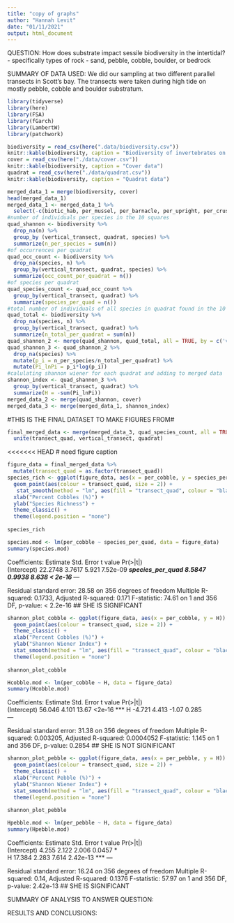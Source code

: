 ```yaml
---
title: "copy of graphs"
author: "Hannah Levit"
date: "01/11/2021"
output: html_document
---
```


QUESTION: How does substrate impact sessile biodiversity in the intertidal? - specifically types of rock - sand, pebble, cobble, boulder, or bedrock

SUMMARY OF DATA USED: We did our sampling at two different parallel transects in Scott's bay. The transects were taken during high tide on mostly pebble, cobble and boulder substratum. 

```r
library(tidyverse)
library(here)
library(FSA) 
library(fGarch)
library(LambertW)
library(patchwork)
```

```r
biodiversity = read_csv(here(".data/biodiversity.csv"))
knitr::kable(biodiversity, caption = "Biodiversity of invertebrates on various substrates")
cover = read_csv(here("./data/cover.csv"))
knitr::kable(biodiversity, caption = "Cover data")
quadrat = read_csv(here("./data/quadrat.csv"))
knitr::kable(biodiversity, caption = "Quadrat data")
```

```r
merged_data_1 = merge(biodiversity, cover)
head(merged_data_1)
merged_data_1 <- merged_data_1 %>%
  select(-c(biotic_hab, per_mussel, per_barnacle, per_upright, per_crust, num_snail, num_crab))
#number of individuals per species in the 10 squares
quad_shannon <- biodiversity %>%
  drop_na(n) %>%
  group_by (vertical_transect, quadrat, species) %>%
  summarize(n_per_species = sum(n))
#of occurrences per quadrat
quad_occ_count <- biodiversity %>%
  drop_na(species, n) %>%
  group_by(vertical_transect, quadrat, species) %>%
  summarize(occ_count_per_quadrat = n())
#of species per quadrat
quad_species_count <- quad_occ_count %>%
  group_by(vertical_transect, quadrat) %>% 
  summarize(species_per_quad = n())
#total number of individuals of all species in quadrat found in the 10 squares
quad_total <- biodiversity %>%
  drop_na(species, n) %>%
  group_by(vertical_transect, quadrat) %>%
  summarize(n_total_per_quadrat = sum(n))
quad_shannon_2 <- merge(quad_shannon, quad_total, all = TRUE, by = c('vertical_transect', 'quadrat'))
quad_shannon_3 <- quad_shannon_2 %>%
  drop_na(species) %>%
  mutate(p_i = n_per_species/n_total_per_quadrat) %>%
  mutate(Pi_lnPi = p_i*log(p_i))
#calulating shannon wiener for each quadrat and adding to merged data
shannon_index <- quad_shannon_3 %>%
  group_by(vertical_transect, quadrat) %>%
  summarize(H = -sum(Pi_lnPi))
merged_data_2 <- merge(quad_shannon, cover)
merged_data_3 <- merge(merged_data_1, shannon_index)
```

#THIS IS THE FINAL DATASET TO MAKE FIGURES FROM#
```r
final_merged_data <- merge(merged_data_3, quad_species_count, all = TRUE, by = c('vertical_transect', 'quadrat')) %>%
  unite(transect_quad, vertical_transect, quadrat)
```


<<<<<<< HEAD
# need figure caption
```r
figure_data = final_merged_data %>%
  mutate(transect_quad = as.factor(transect_quad))
species_rich <- ggplot(figure_data, aes(x = per_cobble, y = species_per_quad, fill = transect_quad)) +
  geom_point(aes(colour = transect_quad, size = 2)) +
   stat_smooth(method = "lm", aes(fill = "transect_quad", colour = "black")) +
  xlab("Percent Cobbles (%)") +
  ylab("Species Richness") +
  theme_classic() +
  theme(legend.position = "none")
  
species_rich

species.mod <- lm(per_cobble ~ species_per_quad, data = figure_data)
summary(species.mod)

```
Coefficients:
                 Estimate Std. Error t value Pr(>|t|)    
(Intercept)       22.2748     3.7617   5.921 7.52e-09 ***
species_per_quad   8.5847     0.9938   8.638  < 2e-16 ***
---

Residual standard error: 28.58 on 356 degrees of freedom
Multiple R-squared:  0.1733,	Adjusted R-squared:  0.171 
F-statistic: 74.61 on 1 and 356 DF,  p-value: < 2.2e-16
## SHE IS SIGNIFICANT


```r
shannon_plot_cobble <- ggplot(figure_data, aes(x = per_cobble, y = H)) +
  geom_point(aes(colour = transect_quad, size = 2)) +
  theme_classic() +
  xlab("Percent Cobbles (%)") +
  ylab("Shannon Wiener Index") +
  stat_smooth(method = "lm", aes(fill = "transect_quad", colour = "black")) +
  theme(legend.position = "none")
  
shannon_plot_cobble

Hcobble.mod <- lm(per_cobble ~ H, data = figure_data)
summary(Hcobble.mod)
```
Coefficients:
            Estimate Std. Error t value Pr(>|t|)    
(Intercept)   56.046      4.101   13.67   <2e-16 ***
H             -4.721      4.413   -1.07    0.285    
---

Residual standard error: 31.38 on 356 degrees of freedom
Multiple R-squared:  0.003205,	Adjusted R-squared:  0.0004052 
F-statistic: 1.145 on 1 and 356 DF,  p-value: 0.2854
## SHE IS NOT SIGNIFICANT

```r
shannon_plot_pebble <- ggplot(figure_data, aes(x = per_pebble, y = H)) +
  geom_point(aes(colour = transect_quad, size = 2)) +
  theme_classic() +
  xlab("Percent Pebble (%)") +
  ylab("Shannon Wiener Index") +
  stat_smooth(method = "lm", aes(fill = "transect_quad", colour = "black")) +
  theme(legend.position = "none")
  
shannon_plot_pebble

Hpebble.mod <- lm(per_pebble ~ H, data = figure_data)
summary(Hpebble.mod)

```

Coefficients:
            Estimate Std. Error t value Pr(>|t|)    
(Intercept)    4.255      2.122   2.006   0.0457 *  
H             17.384      2.283   7.614 2.42e-13 ***
---

Residual standard error: 16.24 on 356 degrees of freedom
Multiple R-squared:   0.14,	Adjusted R-squared:  0.1376 
F-statistic: 57.97 on 1 and 356 DF,  p-value: 2.42e-13
## SHE IS SIGNIFICANT


SUMMARY OF ANALYSIS TO ANSWER QUESTION:

RESULTS AND CONCLUSIONS: